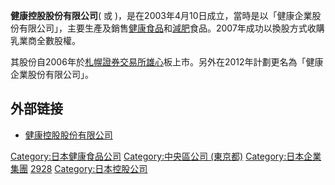 '''健康控股股份有限公司'''('''{{lang-en|Kenkou Holdings, Inc.}}''' 或 '''{{lang-ja|健康ホールディングス株式会社}}''')，是在2003年4月10日成立，當時是以「健康企業股份有限公司」，主要生產及銷售[[健康食品|健康食品]]和[[減肥|減肥]]食品。2007年成功以換股方式收購乳業商{{link-ja|弘乳舎|弘乳舎}}全數股權。

其股份自2006年於[[札幌證券交易所|札幌證券交易所]][[雄心|雄心]]板上市。另外在2012年計劃更名為「健康企業股份有限公司」。

== 外部链接 ==
*[https://www.kenkoucorp.com 健康控股股份有限公司] {{Wayback|url=http://www.kenkou-hd.com/ |date=20200509060024 }}

{{DEFAULTSORT:Kenko Koporeshon}}
[[Category:日本健康食品公司|Category:日本健康食品公司]]
[[Category:中央區公司_(東京都)|Category:中央區公司 (東京都)]]
[[Category:日本企業集團|Category:日本企業集團]]
[[Category:札幌證券交易所上市公司|2928]]
[[Category:日本控股公司|Category:日本控股公司]]